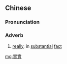 {{also|实实}}
==Chinese==
{{zh-forms|s=实实}}

===Pronunciation===
{{zh-pron
|m=shíshí
|h=pfs=sṳ̍t-sṳ̍t
|mn=si̍t-si̍t
|cat=adv
}}

===Adverb===
{{zh-adv}}

# [[really]], in [[substantial]] [[fact]]

[[mg:實實]]